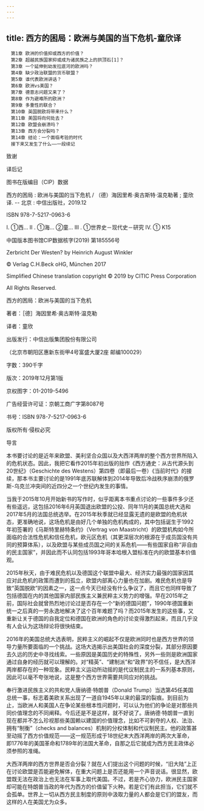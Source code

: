```yaml
---
---
---
```

title: 西方的困局：欧洲与美国的当下危机-童欣译
---


```
　第1章 欧洲的价值抑或西方的价值？
　第2章 超越民族国家抑或成为诸民族之上的拱顶石[1]？
　第3章 一个延伸到幼发拉底河的欧洲吗？
　第4章 缺少政治联盟的货币联盟？
　第5章 谁代表欧洲讲话？
　第6章 欧洲vs美国？
　第7章 德意志问题又来了？
　第8章 作为避难所的欧洲？
　第9章 多重性的联合？
　第10章 英国脱欧将带来什么？
　第11章 美国将向何处去？
　第12章 欧盟会崩溃吗？
　第13章 西方会分裂吗？
　第14章 结论：一个面临考验的时代
　接下来又发生了什么——一段续记
```



致谢

译后记




图书在版编目（CIP）数据





西方的困局 : 欧洲与美国的当下危机 / （德）海因里希·奥古斯特·温克勒著 ; 童欣译. -- 北京 : 中信出版社，2019.12

ISBN 978-7-5217-0963-6

Ⅰ. ①西… Ⅱ . ①海… ②童… Ⅲ . ①世界史－现代史－研究 Ⅳ. ① K15

中国版本图书馆CIP数据核字(2019) 第185556号





Zerbricht Der Westen? by Heinrich August Winkler

© Verlag C.H.Beck oHG, München 2017

Simplified Chinese translation copyright © 2019 by CITIC Press Corporation

All Rights Reserved.





西方的困局：欧洲与美国的当下危机

著者：［德］海因里希·奥古斯特·温克勒

译者：童欣

出版发行：中信出版集团股份有限公司

（北京市朝阳区惠新东街甲4号富盛大厦2座 邮编100029）





字数：390千字

版次：2019年12月第1版

京权图字：01-2019-5496

广告经营许可证：京朝工商广字第8087号

书号：ISBN 978-7-5217-0963-6





版权所有·侵权必究


导言


本书要讨论的是近年来欧盟、美利坚合众国以及大西洋两岸的整个西方世界所陷入的危机状态。因此，我把它看作2015年初出版的拙作《西方通史：从古代源头到20世纪》（Geschichte des Westens）第四卷（即最后一卷）《当前时代》的接续，那本书主要讨论的是1991年底苏联解体到2014年导致后冷战秩序崩溃的俄罗斯-乌克兰冲突间的近四分之一个世纪内发生的事情。

当我于2015年10月开始新书的写作时，似乎距离本书重点讨论的一些事件多少还有些遥远，这包括2016年6月英国退出欧盟的公投、同年11月的美国总统大选和2017年5月的法国总统选举。在2015年秋季就已经显露无遗的是欧盟的危机状态，更准确地说，这场危机是由好几个单独的危机构成的，其中包括诞生于1992年初签署的《马斯特里赫特条约》（Vertrag von Maastricht）的欧盟机构如今所面临的合法性危机和信任危机，欧元区危机（其更深层次的根源在于成员国没有共同的预算体系），以及欧盟与某些成员国之间的关系危机——有些国家自称“非自由的民主国家”，并因此而不认同包括1993年哥本哈根入盟标准在内的欧盟基本价值观。

2015年秋天，由于难民危机以及德国这个联盟中最大、经济实力最强的国家因其应对此危机的政策而遭到的孤立，欧盟内部离心力量也在加剧。难民危机也是导致“英国脱欧”的因素之一，这一点今天已经没有什么争议了，而且它也同样导致了包括德国在内的其他国家内部民族主义兼民粹主义势力的增强。早在2015年之前，国际社会就曾热烈地讨论过是否存在一个“新的德国问题”，1990年德国重新统一之后真的一劳永逸地解决了这个百年难题了吗？而2015年发生的这些事，又重新让关于德国的自我定位和德国在欧洲的角色的讨论变得激烈起来，而且几乎没有人会认为这场辩论将很快结束。

2016年的美国总统大选表明，民粹主义的崛起不仅是欧洲同时也是西方世界的领导力量所要面临的一个挑战。这场大选揭示出美国社会的深度分裂，其部分原因要去久远的历史中寻找线索。一些原因是美国历史的特殊性，另外一些则是欧洲国家通过自身的经历就可以理解的。对“精英”、“建制派”和“政界”的不信任，是大西洋两岸都存在的一种现象。民粹主义运动所动摇的是代议制民主的一系列基本原则，因此可以毫不夸张地说，这是整个西方世界需要共同应对的挑战。

奉行激进民族主义的共和党人唐纳德·特朗普（Donald Trump）当选第45任美国总统一事，标志着美欧关系出现了一道自1945年以来的最深的裂痕。到目前为止，当欧洲人和美国人在争论某些根本性问题时，可以认为他们的争论是对那些共同价值理念的不同阐释。今后还是不是这样，就不好说了。唐纳德·特朗普一直到现在都并不怎么珍视那些美国赖以建国的价值理念，比如不可剥夺的人权、法治、拥有“制衡”（checks and balances）机制的分权体制和代议制民主。他的政策甚至动摇了西方价值规范——这一规范形成于18世纪末大西洋两岸的两次大革命，即1776年的美国革命和1789年的法国大革命，自那之后它就成为西方民主政体必须参照的准绳。

大西洋两岸的西方世界是否会分裂？就在人们提出这个问题的时候，“旧大陆”上正在讨论欧盟是否能避免解体，在重大问题上是否还能用一个声音说话。很显然，欧盟既无法在政治上也无法在军事上取代美国。不过，若是齐心协力，欧洲民主国家却可能在特朗普当政的年代为西方的价值留下火种。若是它们有此担当，它们就不会孤单。世界上一切从西方民主制度的原则中汲取力量的人都会是它们的盟友，而这样的人在美国尤为众多。